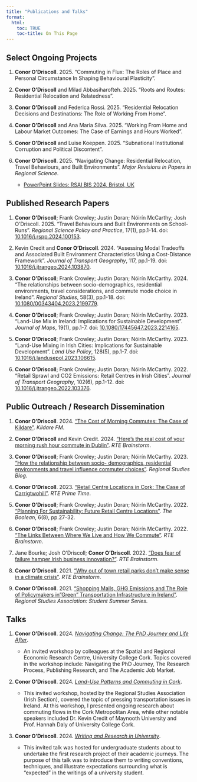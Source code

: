 ```yaml
---
title: "Publications and Talks"
format: 
  html:
    toc: TRUE
    toc-title: On This Page
---
```


## Select Ongoing Projects

1.  **Conor O'Driscoll**. 2025. "Commuting in Flux: The Roles of Place
    and Personal Circumstance In Shaping Behavioural Plasticity".

2.  **Conor O’Driscoll** and Milad Abbasiharofteh. 2025. "Roots and
    Routes: Residential Relocation and Relatedness".

3.  **Conor O’Driscoll** and Federica Rossi. 2025. "Residential
    Relocation Decisions and Destinations: The Role of Working From
    Home".

4.  **Conor O’Driscoll** and Ana Maria Silva. 2025. "Working From Home
    and Labour Market Outcomes: The Case of Earnings and Hours Worked".

5.  **Conor O'Driscoll** and Luise Koeppen. 2025. "Subnational
    Institutional Corruption and Political Discontent".

6.  **Conor O’Driscoll**. 2025. "Navigating Change: Residential
    Relocation, Travel Behaviours, and Built Environments". *Major
    Revisions in Papers in Regional Science*.
    
    - [PowerPoint Slides: RSAI BIS 2024, Bristol, UK](PPTs/RSAI-BIS 2024.pdf)


## Published Research Papers


1.  **Conor O’Driscoll**; Frank Crowley; Justin Doran; Nóirín McCarthy;
    Josh O’Driscoll. 2025. "Travel Behaviours and Built Environments on
    School-Runs". *Regional Science Policy and Practice*, 17(1),
    pp.1-14. doi:
    [10.1016/j.rspp.2024.100153](https://doi.org/10.1016/j.rspp.2024.100153).

2.  Kevin Credit and **Conor O’Driscoll**. 2024. "Assessing Modal
    Tradeoffs and Associated Built Environment Characteristics Using a
    Cost-Distance Framework". *Journal of Transport Geography*, 117,
    pp.1-19. doi:
    [10.1016/j.jtrangeo.2024.103870](https://doi.org/10.1016/j.jtrangeo.2024.103870).

3.  **Conor O’Driscoll**; Frank Crowley; Justin Doran; Nóirín
    McCarthy. 2024. "The relationships between socio-demographics,
    residential environments, travel considerations, and commute mode
    choice in Ireland". *Regional Studies*, 58(3), pp.1-18. doi:
    [10.1080/00343404.2023.2199779](https://doi.org/10.1080/00343404.2023.2199779).

4.  **Conor O’Driscoll**; Frank Crowley; Justin Doran; Nóirín
    McCarthy. 2023. "Land-Use Mix in Ireland: Implications for
    Sustainable Development". *Journal of Maps*, 19(1), pp.1-7. doi:
    [10.1080/17445647.2023.2214165](https://doi.org/10.1080/17445647.2023.2214165).

5.  **Conor O’Driscoll**; Frank Crowley; Justin Doran; Nóirín
    McCarthy. 2023. “Land-Use Mixing in Irish Cities: Implications for
    Sustainable Development”. *Land Use Policy*, 128(5), pp.1-7. doi:
    [10.1016/j.landusepol.2023.106615](https://doi.org/10.1016/j.landusepol.2023.106615).

6.  **Conor O’Driscoll**; Frank Crowley; Justin Doran; Nóirín
    McCarthy. 2022. “Retail Sprawl and CO2 Emissions: Retail Centres in
    Irish Cities”. *Journal of Transport Geography*, 102(6), pp.1-12.
    doi:
    [10.1016/j.jtrangeo.2022.103376](https://doi.org/10.1016/j.jtrangeo.2022.103376).



## Public Outreach / Research Dissemination


1.  **Conor O’Driscoll**. 2024. ["The Cost of Morning Commutes: The Case
    of Kildare"](https://www.kfmradio.com/player/podcasts/episodes/friday-21st-june-2024-hour-2/). *Kildare
    FM*.

2.  **Conor O’Driscoll** and Kevin Credit. 2024. ["Here’s the real cost
    of your morning rush hour commute in
    Dublin"](https://www.rte.ie/brainstorm/2024/0920/1455070-dublin-travel-costs-commute-built-environment-time-density/).
    *RTE Brainstorm*.

3.  **Conor O’Driscoll**; Frank Crowley; Justin Doran; Nóirín
    McCarthy. 2023. ["How the relationship between socio- demographics,
    residential environments and travel influence commuter
    choices"](https://www.linkedin.com/pulse/how-relationship-between-socio-demographics-travel-commuter-journal/).
    *Regional Studies Blog*.

4.  **Conor O’Driscoll**. 2023. ["Retail Centre Locations in Cork: The
    Case of
    Carrigtwohill"](https://www.rte.ie/radio/radio1/drivetime/programmes/2023/0104/1344917-drivetime-wednesday-4-january-2023/).
    *RTE Prime Time*.

5.  **Conor O’Driscoll**; Frank Crowley; Justin Doran; Nóirín
    McCarthy. 2022. ["Planning For Sustainability: Future Retail Centre
    Locations"](https://journals.ucc.ie/index.php/boolean/article/view/boolean-2022-6).
    *The Boolean*, 6(8), pp.27-32.

6.  **Conor O’Driscoll**; Frank Crowley; Justin Doran; Nóirín
    McCarthy. 2022. ["The Links Between Where We Live and How We
    Commute"](https://www.rte.ie/brainstorm/2022/0829/1319376-land-use-transport-policies-commuting-walking-cycling-public-transport/).
    *RTE Brainstorm*.

7.  Jane Bourke; Josh O’Driscoll; **Conor O’Driscoll**. 2022. ["Does
    fear of failure hamper Irish business
    innovation?"](https://www.rte.ie/brainstorm/2022/0609/1303758-ireland-business-innovation-success-failure/#:~:text=Three%20insights%20from%20this%20report,innovation%20to%20secure%20economic%20growth).
    *RTE Brainstorm*.

8.  **Conor O’Driscoll**. 2021. ["Why out of town retail parks don’t
    make sense in a climate
    crisis"](https://www.rte.ie/brainstorm/2021/1005/1250821-carrigtwohill-cork-out-of-town-retail-parks-shopping-centres-climate-change/).
    *RTE Brainstorm*.

9.  **Conor O’Driscoll**. 2021. ["Shopping Malls, GHG Emissions and The
    Role of Policymakers in "Green" Transportation Infrastructure in
    Ireland"](https://www.regionalstudies.org/rsa-blog/shopping-malls-ghg-emissions-and-the-role-of-policymakers-in-green-transportation-infrastructure/).
    *Regional Studies Association: Student Summer Series*.



## Talks

1. **Conor O'Driscoll**. 2024. [*Navigating Change: The PhD Journey and Life After*](PPTs/UCC July 2024.pdf).

    - An invited workshop by colleagues at the Spatial and Regional Economic Research Centre, University College Cork. Topics covered in the workshop include: Navigating the PhD Journey, The Research Process, Publishing Research, and The Academic Job Market.
    
2. **Conor O'Driscoll**. 2024. [*Land-Use Patterns and Commuting in Cork*](PPTs/Land-Use Patterns and Commuting in Cork.pdf).

    - This invited workshop, hosted by the Regional Studies Association (Irish Section), covered the topic of pressing transportation issues in Ireland. At this workshop, I presented ongoing research about commuting flows in the Cork Metropolitan Area, while other notable speakers included Dr. Kevin Credit of Maynooth University and Prof. Hannah Daly of University College Cork.
    
3. **Conor O'Driscoll**. 2024. [*Writing and Research in University*](PPTs/Writing and Research in University.pdf).

    - This invited talk was hosted for undergraduate students about to undertake the first research project of their academic journeys. The purpose of this talk was to introduce them to writing conventions, techniques, and illustrate expectations surrounding what is “expected” in the writings of a university student.
